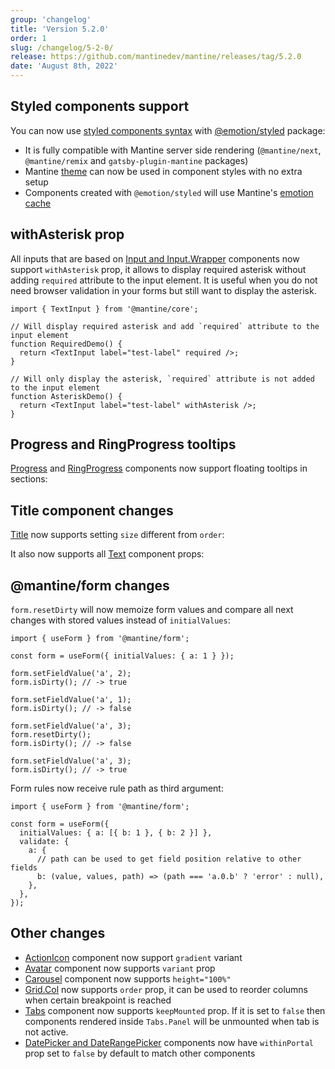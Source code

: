 ```yaml
---
group: 'changelog'
title: 'Version 5.2.0'
order: 1
slug: /changelog/5-2-0/
release: https://github.com/mantinedev/mantine/releases/tag/5.2.0
date: 'August 8th, 2022'
---
```



## Styled components support

You can now use [styled components syntax](https://mantine.dev/styles/styled) with [@emotion/styled](https://emotion.sh/docs/styled) package:

- It is fully compatible with Mantine server side rendering (`@mantine/next`, `@mantine/remix` and `gatsby-plugin-mantine` packages)
- Mantine [theme](https://mantine.dev/theming/theme-object/) can now be used in component styles with no extra setup
- Components created with `@emotion/styled` will use Mantine's [emotion cache](https://mantine.dev/theming/emotion-cache/)

<Demo data={StyledDemos.usage} />

## withAsterisk prop

All inputs that are based on [Input and Input.Wrapper](https://mantine.dev/core/input/) components now
support `withAsterisk` prop, it allows to display required asterisk without adding `required` attribute
to the input element. It is useful when you do not need browser validation in your forms but still want
to display the asterisk.

```tsx
import { TextInput } from '@mantine/core';

// Will display required asterisk and add `required` attribute to the input element
function RequiredDemo() {
  return <TextInput label="test-label" required />;
}

// Will only display the asterisk, `required` attribute is not added to the input element
function AsteriskDemo() {
  return <TextInput label="test-label" withAsterisk />;
}
```

## Progress and RingProgress tooltips

[Progress](https://mantine.dev/core/progress/) and [RingProgress](https://mantine.dev/core/ring-progress/) components
now support floating tooltips in sections:

<Demo data={RingProgressDemos.tooltip} />

<Demo data={ProgressDemos.tooltip} />

## Title component changes

[Title](https://mantine.dev/core/title/) now supports setting `size` different from `order`:

<Demo data={TitleDemos.size} />

It also now supports all [Text](https://mantine.dev/core/text/) component props:

<Demo data={TitleDemos.textProps} />

## @mantine/form changes

`form.resetDirty` will now memoize form values and compare all next changes with stored values instead of `initialValues`:

```tsx
import { useForm } from '@mantine/form';

const form = useForm({ initialValues: { a: 1 } });

form.setFieldValue('a', 2);
form.isDirty(); // -> true

form.setFieldValue('a', 1);
form.isDirty(); // -> false

form.setFieldValue('a', 3);
form.resetDirty();
form.isDirty(); // -> false

form.setFieldValue('a', 3);
form.isDirty(); // -> true
```

Form rules now receive rule path as third argument:

```tsx
import { useForm } from '@mantine/form';

const form = useForm({
  initialValues: { a: [{ b: 1 }, { b: 2 }] },
  validate: {
    a: {
      // path can be used to get field position relative to other fields
      b: (value, values, path) => (path === 'a.0.b' ? 'error' : null),
    },
  },
});
```

## Other changes

- [ActionIcon](https://mantine.dev/core/action-icon/) component now support `gradient` variant
- [Avatar](https://mantine.dev/core/avatar/) component now supports `variant` prop
- [Carousel](https://mantine.dev/others/carousel/) component now supports `height="100%"`
- [Grid.Col](https://mantine.dev/core/grid/) now supports `order` prop, it can be used to reorder columns when certain breakpoint is reached
- [Tabs](https://mantine.dev/core/tabs/) component now supports `keepMounted` prop. If it is set to `false` then components rendered inside `Tabs.Panel` will be unmounted when tab is not active.
- [DatePicker and DateRangePicker](https://mantine.dev/dates/date-picker/) components now have `withinPortal` prop set to `false` by default to match other components
